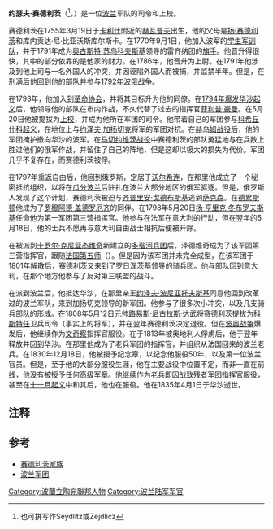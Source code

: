 '''约瑟夫·赛德利茨'''（{{lang-pl|Józef Zeydlitz}}<ref>也可拼写作Seydlitz或Zejdlicz</ref>，{{bd|1755年|3月19日|1835年|4月1日|}}）是一位[[波兰|波兰]]军队的司令和上校。

赛德利茨在1755年3月19日于[[卡利什|卡利什]]附近的[[赫瓦普夫|赫瓦普夫]]出生，他的父母是[[扬·赛德利茨|扬·赛德利茨]]和库内贡达·尼·比亚沃斯库尔斯卡。在1770年9月1日，他加入波军的[[学生军训队|学生军训队]]，并于1791年成为[[奥古斯特·苏乌科夫斯基|奥古斯特·苏乌科夫斯基]]领导的雷齐纳团的[[旗手|旗手]]。他晋升得很快，其中的部分依靠的是他家的财力。在1786年，他晋升为上尉。在1791年他涉及到他上司与一名外国人的冲突，并因诬陷外国人而被捕，并监禁半年。但是，在刑满后他回到他的部队并参与[[1792年波俄战争|1792年波俄战争]]。

在1793年，他加入到[[革命协会|革命协会]]，并将其目标升为他的同僚。在[[华沙起义_(1794年)|1794年爆发华沙起义]]后，他领导他的部队在市内作战，不久代替了过去的指挥官[[菲利普·豪曼|菲利普·豪曼]]。在5月20日他被提拔为[[上校|上校]]，并成为他所在军团的司令。他带着自己的军团参与[[科希丘什科起义|科希丘什科起义]]，在地位上与[[约泽夫·加扬切克|约泽夫·加扬切克]]将军的军团对抗。在[[赫乌姆战役|赫乌姆战役]]后，他的军团掩护撤向华沙的波军。在[[马切约维茨战役|马切约维茨战役]]中赛德利茨的部队勇猛地与在兵数上胜过他们的俄军作战，并留住了自己的阵地，但是这却以极大的损失为代价。军团几乎不复存在，而赛德利茨被俘。

在1797年重返自由后，他回到俄罗斯，定居于[[沃尔希连|沃尔希连]]，在那里他成立了一个秘密抵抗组织，以将在[[瓜分波兰|瓜分波兰]]后驻扎在波兰大部分地区的俄军驱逐。但是，俄罗斯人发现了这个计划，赛德利茨被迫与[[齐普里安·戈德布斯基|齐普里安·戈德布斯基]]逃到[[萨克森|萨克森]]。在[[德累斯顿|德累斯顿]]他成为了[[罗穆阿德·盖德罗厄齐|罗穆阿德·盖德罗厄齐]]的同伴。在1798年5月20日[[扬·亨里克·冬布罗夫斯基|扬·亨里克·冬布罗夫斯基]]任命他为第一军团第三营指挥官。他参与在法军在意大利的行动，但在翌年的5月18日，他的士兵不愿再与意大利自由战士相抗后便被开除。

在被派到[[卡罗尔·克尼亚杰维奇|卡罗尔·克尼亚杰维奇]]新建立的[[多瑙河兵团|多瑙河兵团]]后，泽德维奇成为了该军团第三营指挥官，跟随[[法国第五师|法国第五师]]（{{lang-fr|5ème division militaire}}）。但是因为该军团并未完全成型，在该军团于1801年解散后，赛德利茨又来到了罗日涅茨基领导的骑兵团。他与部队回到意大利，在那个地方他参与了反对第三联盟的战斗。

在派到波兰后，他抵达华沙，在那里亲王[[约泽夫·波尼亚托夫斯基|约泽夫·波尼亚托夫斯基]]同意他回到改革过的波兰军队，来到加扬切克领导的新军团。他参与了很多次小冲突，以及几支骑兵部队的形成。在1808年5月12日元帅[[路易斯·尼古拉斯·达武|路易斯·尼古拉斯·达武]]将赛德利茨提拔为[[科斯特任|科斯特任]]卫兵司令（事实上的将军），并在翌年赛德利茨决定退役。但在[[波奥战争|波奥战争]]爆发后，他继续作为[[文奇察|文奇察]]指挥官服役。在于1813年被奥地利人俘虏后，他于翌年释放并回到华沙。在那里他成为了老兵军团的指挥官，并组织从法国回来的波兰老兵。在1830年12月18日，他被授予纪念章，以纪念他服役50年，以及第一位波兰官员。但是，至于他的大部分服役生涯，他在主要战役中位置不定，而非一直在前线，他没有被授予任何高级军章。他继续作为老兵即因战致残者军团指挥官服役，甚至在[[十一月起义|十一月起义]]中和其后，他也在服役。他在1835年4月1日于华沙逝世。

==注释==
{{reflist}}

== 参考 ==
* [http://seydlitz.republika.pl/books/psb.html 赛德利茨家族] {{Wayback|url=http://seydlitz.republika.pl/books/psb.html |date=20180130050707 }}
* [http://napoleon.gery.pl/polska/legiony.php 波兰军团] {{Wayback|url=http://napoleon.gery.pl/polska/legiony.php |date=20090306234348 }}

[[Category:波蘭立陶宛聯邦人物|Category:波蘭立陶宛聯邦人物]]
[[Category:波兰陆军军官|Category:波兰陆军军官]]